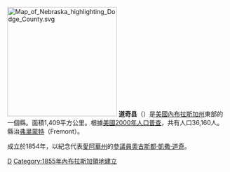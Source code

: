 {{noteTA
|T=zh-hans:道奇县 (内布拉斯加州);zh-hk:道奇縣 (內布拉斯加州);zh-tw:道奇郡 (內布拉斯加州);
|1=zh-hans:县;zh-hk:縣;zh-tw:郡;
}}

{{Otheruses|道奇縣|subject=美國內布拉斯加州的一個縣|other=同名的縣}}
[[File:Map_of_Nebraska_highlighting_Dodge_County.svg|250px]]
'''道奇县'''（{{lang-en|Dodge County}}）是[[美國|美國]][[內布拉斯加州|內布拉斯加州]]東部的一個縣。面積1,409平方公里。根據[[美國2000年人口普查|美國2000年人口普查]]，共有人口36,160人。縣治[[弗里蒙特_(內布拉斯加州)|弗里蒙特]]（Fremont）。

成立於1854年，以紀念代表[[愛阿華州|愛阿華州]]的[[美國參議院|參議員]][[奧古斯都·凱撒·道奇|奧古斯都·凱撒·道奇]]。

{{內布拉斯加州}}

[[Category:內布拉斯加州行政區劃|D]]
[[Category:1855年內布拉斯加領地建立|Category:1855年內布拉斯加領地建立]]